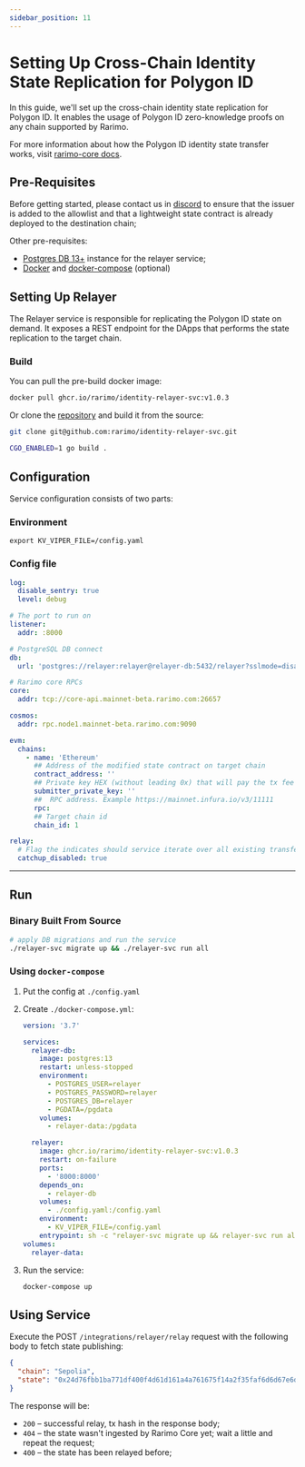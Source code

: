 ```yaml
---
sidebar_position: 11
---
```


# Setting Up Cross-Chain Identity State Replication for Polygon ID

In this guide, we'll set up the cross-chain identity state replication for Polygon ID. It enables the usage of Polygon ID zero-knowledge proofs on any chain supported by Rarimo.

For more information about how the Polygon ID identity state transfer works, visit [rarimo-core docs](https://github.com/rarimo/rarimo-core/blob/master/docs/common/bridging/002-identity.md).

## Pre-Requisites

Before getting started, please contact us in [discord](https://discordapp.com/invite/rarimoprotocol) to ensure that the issuer is added to the allowlist and that a lightweight state contract is already deployed to the destination chain;

Other pre-requisites:

- [Postgres DB 13+](https://www.postgresql.org/download/) instance for the relayer service;
- [Docker](https://docs.docker.com/engine/install/) and [docker-compose](https://docs.docker.com/compose/install/) (optional)

## Setting Up Relayer

The Relayer service is responsible for replicating the Polygon ID state on demand. It exposes a REST endpoint for the DApps that performs the state replication to the target chain.

### Build

You can pull the pre-build docker image:

```sh
docker pull ghcr.io/rarimo/identity-relayer-svc:v1.0.3
```

Or clone the [repository](https://github.com/rarimo/identity-relayer-svc) and build it from the source:

<!-- TODO: fix docker image -->

```sh
git clone git@github.com:rarimo/identity-relayer-svc.git

CGO_ENABLED=1 go build .
```

## Configuration

Service configuration consists of two parts:

### Environment

```shell
export KV_VIPER_FILE=/config.yaml
```

### Config file

```yaml
log:
  disable_sentry: true
  level: debug

# The port to run on
listener:
  addr: :8000

# PostgreSQL DB connect
db:
  url: 'postgres://relayer:relayer@relayer-db:5432/relayer?sslmode=disable'

# Rarimo core RPCs
core:
  addr: tcp://core-api.mainnet-beta.rarimo.com:26657

cosmos:
  addr: rpc.node1.mainnet-beta.rarimo.com:9090

evm:
  chains:
    - name: 'Ethereum'
      ## Address of the modified state contract on target chain
      contract_address: ''
      ## Private key HEX (without leading 0x) that will pay the tx fee
      submitter_private_key: ''
      ##  RPC address. Example https://mainnet.infura.io/v3/11111
      rpc:
      ## Target chain id
      chain_id: 1

relay:
  # Flag the indicates should service iterate over all existing transfer operation and fill the database
  catchup_disabled: true
```

---

## Run

### Binary Built From Source

```sh
# apply DB migrations and run the service
./relayer-svc migrate up && ./relayer-svc run all
```

### Using `docker-compose`

1. Put the config at `./config.yaml`
1. Create `./docker-compose.yml`:

   ```yaml
   version: '3.7'

   services:
     relayer-db:
       image: postgres:13
       restart: unless-stopped
       environment:
         - POSTGRES_USER=relayer
         - POSTGRES_PASSWORD=relayer
         - POSTGRES_DB=relayer
         - PGDATA=/pgdata
       volumes:
         - relayer-data:/pgdata

     relayer:
       image: ghcr.io/rarimo/identity-relayer-svc:v1.0.3
       restart: on-failure
       ports:
         - '8000:8000'
       depends_on:
         - relayer-db
       volumes:
         - ./config.yaml:/config.yaml
       environment:
         - KV_VIPER_FILE=/config.yaml
       entrypoint: sh -c "relayer-svc migrate up && relayer-svc run all"
   volumes:
     relayer-data:
   ```

1. Run the service:

   ```sh
   docker-compose up
   ```

## Using Service

Execute the POST `/integrations/relayer/relay` request with the following body to fetch state publishing:

```json
{
  "chain": "Sepolia",
  "state": "0x24d76fbb1ba771df400f4d61d161a4a761675f14a2f35faf6d6d67e6d8be5fe6"
}
```

The response will be:

- `200` – successful relay, tx hash in the response body;
- `404` – the state wasn't ingested by Rarimo Core yet; wait a little and repeat the request;
- `400` – the state has been relayed before; <!-- TODO: fix me -->
